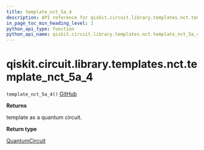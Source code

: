 ```yaml
---
title: template_nct_5a_4
description: API reference for qiskit.circuit.library.templates.nct.template_nct_5a_4
in_page_toc_min_heading_level: 1
python_api_type: function
python_api_name: qiskit.circuit.library.templates.nct.template_nct_5a_4
---
```


# qiskit.circuit.library.templates.nct.template\_nct\_5a\_4

<span id="qiskit.circuit.library.templates.nct.template_nct_5a_4" />

`template_nct_5a_4()` [GitHub](https://github.com/qiskit/qiskit/tree/stable/0.18/qiskit/circuit/library/templates/nct/template_nct_5a_4.py "view source code")

**Returns**

template as a quantum circuit.

**Return type**

[QuantumCircuit](qiskit.circuit.QuantumCircuit "qiskit.circuit.QuantumCircuit")

